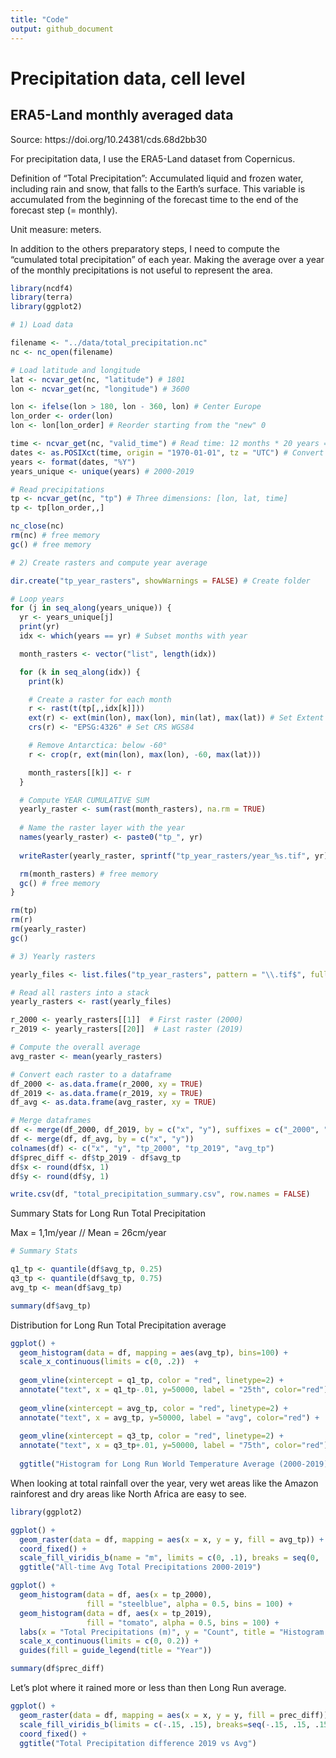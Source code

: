 ```yaml
---
title: "Code"
output: github_document
---
```


# Precipitation data, cell level

## ERA5-Land monthly averaged data

Source: https://doi.org/10.24381/cds.68d2bb30

For precipitation data, I use the ERA5-Land dataset from Copernicus.

Definition of "Total Precipitation": Accumulated liquid and frozen water, including rain and snow, that falls to the Earth's surface. This variable is accumulated from the beginning of the forecast time to the end of the forecast step (= monthly).

Unit measure: meters.

In addition to the others preparatory steps, I need to compute the "cumulated total precipitation" of each year. Making the average over a year of the monthly precipitations is not useful to represent the area.

```r
library(ncdf4)
library(terra)
library(ggplot2)

# 1) Load data

filename <- "../data/total_precipitation.nc"
nc <- nc_open(filename)

# Load latitude and longitude
lat <- ncvar_get(nc, "latitude") # 1801
lon <- ncvar_get(nc, "longitude") # 3600

lon <- ifelse(lon > 180, lon - 360, lon) # Center Europe
lon_order <- order(lon) 
lon <- lon[lon_order] # Reorder starting from the "new" 0

time <- ncvar_get(nc, "valid_time") # Read time: 12 months * 20 years = 240 months
dates <- as.POSIXct(time, origin = "1970-01-01", tz = "UTC") # Convert from seconds to date
years <- format(dates, "%Y")
years_unique <- unique(years) # 2000-2019

# Read precipitations
tp <- ncvar_get(nc, "tp") # Three dimensions: [lon, lat, time]
tp <- tp[lon_order,,]

nc_close(nc)
rm(nc) # free memory
gc() # free memory

# 2) Create rasters and compute year average

dir.create("tp_year_rasters", showWarnings = FALSE) # Create folder

# Loop years
for (j in seq_along(years_unique)) {
  yr <- years_unique[j]
  print(yr)
  idx <- which(years == yr) # Subset months with year

  month_rasters <- vector("list", length(idx))

  for (k in seq_along(idx)) {
    print(k)

    # Create a raster for each month
    r <- rast(t(tp[,,idx[k]]))
    ext(r) <- ext(min(lon), max(lon), min(lat), max(lat)) # Set Extent
    crs(r) <- "EPSG:4326" # Set CRS WGS84

    # Remove Antarctica: below -60°
    r <- crop(r, ext(min(lon), max(lon), -60, max(lat)))

    month_rasters[[k]] <- r
  }

  # Compute YEAR CUMULATIVE SUM
  yearly_raster <- sum(rast(month_rasters), na.rm = TRUE)
  
  # Name the raster layer with the year
  names(yearly_raster) <- paste0("tp_", yr)
  
  writeRaster(yearly_raster, sprintf("tp_year_rasters/year_%s.tif", yr), overwrite = TRUE)

  rm(month_rasters) # free memory
  gc() # free memory
}

rm(tp)
rm(r)
rm(yearly_raster)
gc()

# 3) Yearly rasters

yearly_files <- list.files("tp_year_rasters", pattern = "\\.tif$", full.names = TRUE)

# Read all rasters into a stack
yearly_rasters <- rast(yearly_files)

r_2000 <- yearly_rasters[[1]]  # First raster (2000)
r_2019 <- yearly_rasters[[20]]  # Last raster (2019)

# Compute the overall average
avg_raster <- mean(yearly_rasters)

# Convert each raster to a dataframe
df_2000 <- as.data.frame(r_2000, xy = TRUE)
df_2019 <- as.data.frame(r_2019, xy = TRUE)
df_avg <- as.data.frame(avg_raster, xy = TRUE)

# Merge dataframes
df <- merge(df_2000, df_2019, by = c("x", "y"), suffixes = c("_2000", "_2019"))
df <- merge(df, df_avg, by = c("x", "y"))
colnames(df) <- c("x", "y", "tp_2000", "tp_2019", "avg_tp")
df$prec_diff <- df$tp_2019 - df$avg_tp
df$x <- round(df$x, 1)
df$y <- round(df$y, 1)

write.csv(df, "total_precipitation_summary.csv", row.names = FALSE)
```

Summary Stats for Long Run Total Precipitation

Max = 1,1m/year // Mean = 26cm/year

```r
# Summary Stats

q1_tp <- quantile(df$avg_tp, 0.25)
q3_tp <- quantile(df$avg_tp, 0.75)
avg_tp <- mean(df$avg_tp)

summary(df$avg_tp)
```

Distribution for Long Run Total Precipitation average

```r
ggplot() +
  geom_histogram(data = df, mapping = aes(avg_tp), bins=100) +
  scale_x_continuous(limits = c(0, .2))  +
  
  geom_vline(xintercept = q1_tp, color = "red", linetype=2) + 
  annotate("text", x = q1_tp-.01, y=50000, label = "25th", color="red") +
  
  geom_vline(xintercept = avg_tp, color = "red", linetype=2) + 
  annotate("text", x = avg_tp, y=50000, label = "avg", color="red") +
  
  geom_vline(xintercept = q3_tp, color = "red", linetype=2) + 
  annotate("text", x = q3_tp+.01, y=50000, label = "75th", color="red") +
  
  ggtitle("Histogram for Long Run World Temperature Average (2000-2019)")
```

When looking at total rainfall over the year, very wet areas like the Amazon rainforest and dry areas like North Africa are easy to see.

```r
library(ggplot2)

ggplot() + 
  geom_raster(data = df, mapping = aes(x = x, y = y, fill = avg_tp)) +
  coord_fixed() +
  scale_fill_viridis_b(name = "m", limits = c(0, .1), breaks = seq(0, .1, .025)) +
  ggtitle("All-time Avg Total Precipitations 2000-2019")
```

```r
ggplot() +
  geom_histogram(data = df, aes(x = tp_2000), 
                 fill = "steelblue", alpha = 0.5, bins = 100) +
  geom_histogram(data = df, aes(x = tp_2019), 
                 fill = "tomato", alpha = 0.5, bins = 100) +
  labs(x = "Total Precipitations (m)", y = "Count", title = "Histogram of Total Precipitations: 2000 vs 2019") +
  scale_x_continuous(limits = c(0, 0.2)) +
  guides(fill = guide_legend(title = "Year"))
```


```r
summary(df$prec_diff)
```

Let's plot where it rained more or less than then Long Run average.

```r
ggplot() + 
  geom_raster(data = df, mapping = aes(x = x, y = y, fill = prec_diff)) +
  scale_fill_viridis_b(limits = c(-.15, .15), breaks=seq(-.15, .15, .15))  +
  coord_fixed() +
  ggtitle("Total Precipitation difference 2019 vs Avg")
```

